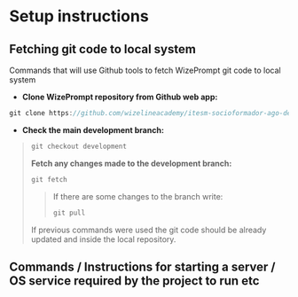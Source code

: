 # Setup instructions

## Fetching git code to local system

Commands that will use Github tools to fetch WizePrompt git code to local system
* **Clone WizePrompt repository from Github web app:**
```js filename="TERMINAL" {1} copy
git clone https://github.com/wizelineacademy/itesm-socioformador-ago-dec-2023-team-02.git
```
* **Check the main development branch:**
>```js filename="TERMINAL" {1} copy
>git checkout development
>```
> **Fetch any changes made to the development branch:**
>```js filename="TERMINAL" {1} copy
>git fetch
>```
>   > If there are some changes to the branch write:
>   > ```js filename="TERMINAL" {1} copy
>   > git pull
>   > ```
>If previous commands were used the git code should be already updated and inside the local repository.



## Commands / Instructions for starting a server / OS service required by the project to run etc